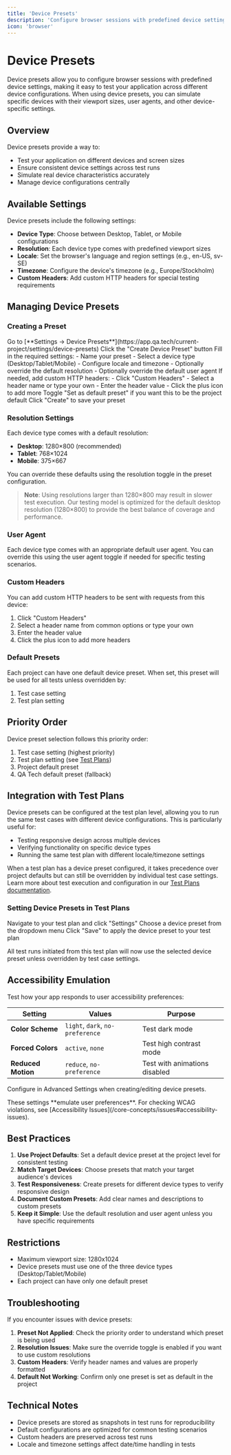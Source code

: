 ```yaml
---
title: 'Device Presets'
description: 'Configure browser sessions with predefined device settings'
icon: 'browser'
---
```


# Device Presets

Device presets allow you to configure browser sessions with predefined device settings, making it easy to test your application across different device configurations. When using device presets, you can simulate specific devices with their viewport sizes, user agents, and other device-specific settings.

## Overview

Device presets provide a way to:

- Test your application on different devices and screen sizes
- Ensure consistent device settings across test runs
- Simulate real device characteristics accurately
- Manage device configurations centrally

## Available Settings

Device presets include the following settings:

- **Device Type**: Choose between Desktop, Tablet, or Mobile configurations
- **Resolution**: Each device type comes with predefined viewport sizes
- **Locale**: Set the browser's language and region settings (e.g., en-US, sv-SE)
- **Timezone**: Configure the device's timezone (e.g., Europe/Stockholm)
- **Custom Headers**: Add custom HTTP headers for special testing requirements

## Managing Device Presets

### Creating a Preset

<Steps>
  <Step title="Navigate to Device Presets">
    Go to [**Settings → Device
    Presets**](https://app.qa.tech/current-project/settings/device-presets)
  </Step>
  <Step title="Create New Preset">Click the "Create Device Preset" button</Step>
  <Step title="Configure Settings">
    Fill in the required settings: - Name your preset - Select a device type
    (Desktop/Tablet/Mobile) - Configure locale and timezone - Optionally
    override the default resolution - Optionally override the default user agent
  </Step>
  <Step title="Add Custom Headers (Optional)">
    If needed, add custom HTTP headers: - Click "Custom Headers" - Select a
    header name or type your own - Enter the header value - Click the plus icon
    to add more
  </Step>
  <Step title="Set as Default (Optional)">
    Toggle "Set as default preset" if you want this to be the project default
  </Step>
  <Step title="Save">Click "Create" to save your preset</Step>
</Steps>

### Resolution Settings

Each device type comes with a default resolution:

- **Desktop**: 1280×800 (recommended)
- **Tablet**: 768×1024
- **Mobile**: 375×667

You can override these defaults using the resolution toggle in the preset configuration.

> **Note**: Using resolutions larger than 1280×800 may result in slower test execution. Our testing model is optimized for the default desktop resolution (1280×800) to provide the best balance of coverage and performance.

### User Agent

Each device type comes with an appropriate default user agent. You can override this using the user agent toggle if needed for specific testing scenarios.

### Custom Headers

You can add custom HTTP headers to be sent with requests from this device:

1. Click "Custom Headers"
2. Select a header name from common options or type your own
3. Enter the header value
4. Click the plus icon to add more headers

### Default Presets

Each project can have one default device preset. When set, this preset will be used for all tests unless overridden by:

1. Test case setting
2. Test plan setting

## Priority Order

Device preset selection follows this priority order:

1. Test case setting (highest priority)
2. Test plan setting (see [Test Plans](/core-concepts/test-plans))
3. Project default preset
4. QA Tech default preset (fallback)

## Integration with Test Plans

Device presets can be configured at the test plan level, allowing you to run the same test cases with different device configurations. This is particularly useful for:

- Testing responsive design across multiple devices
- Verifying functionality on specific device types
- Running the same test plan with different locale/timezone settings

When a test plan has a device preset configured, it takes precedence over project defaults but can still be overridden by individual test case settings. Learn more about test execution and configuration in our [Test Plans documentation](/core-concepts/test-plans).

### Setting Device Presets in Test Plans

<Steps>
  <Step title="Open Test Plan Settings">
    Navigate to your test plan and click "Settings"
  </Step>
  <Step title="Select Device Preset">
    Choose a device preset from the dropdown menu
  </Step>
  <Step title="Save Changes">
    Click "Save" to apply the device preset to your test plan
  </Step>
</Steps>

All test runs initiated from this test plan will now use the selected device preset unless overridden by test case settings.

## Accessibility Emulation

Test how your app responds to user accessibility preferences:

| Setting            | Values                           | Purpose                       |
| ------------------ | -------------------------------- | ----------------------------- |
| **Color Scheme**   | `light`, `dark`, `no-preference` | Test dark mode                |
| **Forced Colors**  | `active`, `none`                 | Test high contrast mode       |
| **Reduced Motion** | `reduce`, `no-preference`        | Test with animations disabled |

Configure in Advanced Settings when creating/editing device presets.

<Note>
  These settings **emulate user preferences**. For checking WCAG violations, see [Accessibility Issues](/core-concepts/issues#accessibility-issues).
</Note>

## Best Practices

1. **Use Project Defaults**: Set a default device preset at the project level for consistent testing
2. **Match Target Devices**: Choose presets that match your target audience's devices
3. **Test Responsiveness**: Create presets for different device types to verify responsive design
4. **Document Custom Presets**: Add clear names and descriptions to custom presets
5. **Keep it Simple**: Use the default resolution and user agent unless you have specific requirements

## Restrictions

- Maximum viewport size: 1280x1024
- Device presets must use one of the three device types (Desktop/Tablet/Mobile)
- Each project can have only one default preset

## Troubleshooting

If you encounter issues with device presets:

1. **Preset Not Applied**: Check the priority order to understand which preset is being used
2. **Resolution Issues**: Make sure the override toggle is enabled if you want to use custom resolutions
3. **Custom Headers**: Verify header names and values are properly formatted
4. **Default Not Working**: Confirm only one preset is set as default in the project

## Technical Notes

- Device presets are stored as snapshots in test runs for reproducibility
- Default configurations are optimized for common testing scenarios
- Custom headers are preserved across test runs
- Locale and timezone settings affect date/time handling in tests
